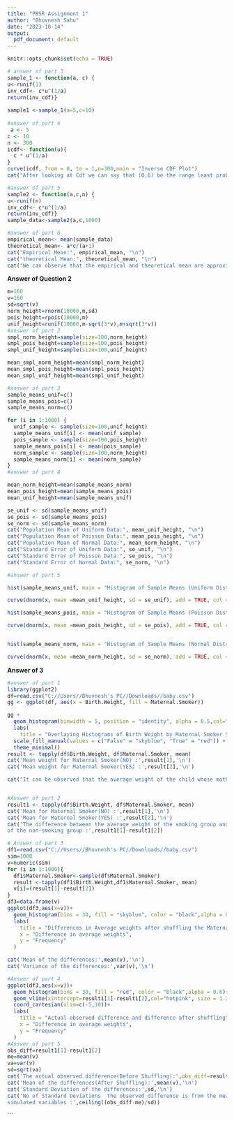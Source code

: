 ---
title: "PBSR Assignment 1"
author: "Bhuvnesh Sahu"
date: "2023-10-14"
output:
  pdf_document: default
---

```{r setup, include=FALSE}
knitr::opts_chunk$set(echo = TRUE)
```
```{r fig.height=3.8}
# answer of part 3
sample_1 <- function(a, c) {
u<-runif(1)
inv_cdf<- c*u^(1/a)
return(inv_cdf)}
 
sample1 <-sample_1(a=5,c=10)
 
#answer of part 4
 a <- 5
c <- 10
n <- 300  
icdf<- function(u){
  c * u^(1/a)
}
curve(icdf, from = 0, to = 1,n=300,main = "Inverse CDF Plot")
cat("After looking at Cdf we can say that (0,6) be the range least probability being generated")

#answer of part 5
sample2 <- function(a,c,n) {
u<-runif(n)
inv_cdf<- c*u^(1/a)
return(inv_cdf)}
sample_data<-sample2(a,c,1000)

#answer of part 6
empirical_mean<- mean(sample_data)
theoretical_mean<- a*c/(a+1)
cat("Empirical Mean:", empirical_mean, "\n")
cat("theoretical Mean:", theoretical_mean, "\n")
cat("We can observe that the empirical and theoretical mean are approximately equal")
```

**Answer of Question 2**
```{r}
m=160
v=160
sd=sqrt(v)
norm_height=rnorm(10000,m,sd)
pois_height=rpois(10000,m)
unif_height=runif(10000,m-sqrt(3*v),m+sqrt(3*v))
#answer of part 2
smpl_norm_height=sample(size=100,norm_height)
smpl_pois_height=sample(size=100,pois_height)
smpl_unif_height=sample(size=100,unif_height)

mean_smpl_norm_height=mean(smpl_norm_height)
mean_smpl_pois_height=mean(smpl_pois_height)
mean_smpl_unif_height=mean(smpl_unif_height)

#answer of part 3
sample_means_unif=c()
sample_means_pois=c()
sample_means_norm=c()

for (i in 1:1000) {
  unif_sample <- sample(size=100,unif_height)
  sample_means_unif[i] <- mean(unif_sample)
  pois_sample <- sample(size=100,pois_height)
  sample_means_pois[i] <- mean(pois_sample)
  norm_sample <- sample(size=100,norm_height)
  sample_means_norm[i] <- mean(norm_sample)
}
#answer of part 4

mean_norm_height=mean(sample_means_norm)
mean_pois_height=mean(sample_means_pois)
mean_unif_height=mean(sample_means_unif)

se_unif <- sd(sample_means_unif)
se_pois <- sd(sample_means_pois)
se_norm <- sd(sample_means_norm)
cat("Population Mean of Uniform Data:", mean_unif_height, "\n")
cat("Population Mean of Poisson Data:", mean_pois_height, "\n")
cat("Population Mean of Normal Data:", mean_norm_height, "\n")
cat("Standard Error of Uniform Data:", se_unif, "\n")
cat("Standard Error of Poisson Data:", se_pois, "\n")
cat("Standard Error of Normal Data:", se_norm, "\n")

#answer of part 5

hist(sample_means_unif, main = "Histogram of Sample Means (Uniform Distribution)", xlab = "Sample Mean Height", col = "grey",xlim = c(155,165),ylim = c(0,0.4), freq = FALSE)

curve(dnorm(x, mean =mean_unif_height, sd = se_unif), add = TRUE, col = "skyblue", lwd = 2)

hist(sample_means_pois, main = "Histogram of Sample Means (Poisson Distribution)", xlab = "Sample Mean Height", col = "grey",xlim = c(155,165),ylim = c(0,0.4), freq = FALSE)

curve(dnorm(x, mean =mean_pois_height, sd = se_pois), add = TRUE, col = "skyblue", lwd = 2)


hist(sample_means_norm, main = "Histogram of Sample Means (Normal Distribution)", xlab = "Sample Mean Height",xlim = c(155,165),ylim = c(0,0.4), col = "grey", freq = FALSE)

curve(dnorm(x, mean =mean_norm_height, sd = se_norm), add = TRUE, col = "skyblue", lwd = 2)


```
\newpage
**Answer of 3**
```{r}

#answer of part 1
library(ggplot2)
df=read.csv("C://Users//Bhuvnesh's PC//Downloads//baby.csv")
gg <- ggplot(df, aes(x = Birth.Weight, fill = Maternal.Smoker))

gg +
  geom_histogram(binwidth = 5, position = "identity", alpha = 0.5,col="black") +
  labs(
    title = "Overlaying Histograms of Birth Weight by Maternal Smoker Status",x = "Birth Weight",y = "Frequency",fill = "Maternal Smoker") +
  scale_fill_manual(values = c("False" = "skyblue", "True" = "red")) +
  theme_minimal()
result <- tapply(df$Birth.Weight, df$Maternal.Smoker, mean)
cat('Mean weight for Maternal Smoker(NO) :',result[1],'\n')
cat('Mean weight for Maternal Smoker(YES) :',result[2],'\n')

cat("It can be observed that the average weight of the child whose mother do not smoke is higher as compared to whose mother smoke, it can be assumed that smoking directly affects the health of child although there are many other factors responsible for child's health which are not covered in this dataset.")


#Answer of part 2
result1 <- tapply(df$Birth.Weight, df$Maternal.Smoker, mean)
cat('Mean for Maternal Smoker(NO) :',result[1],'\n')
cat('Mean for Maternal Smoker(YES) :',result[2],'\n')
cat('The difference between the average weight of the smoking group and the average weight
of the non-smoking group :',result1[1]-result1[2])

# Answer of part 3
df1=read.csv("C://Users//Bhuvnesh's PC//Downloads//baby.csv")
sim=1000
v=numeric(sim)
for (i in 1:1000){
  df1$Maternal.Smoker<-sample(df$Maternal.Smoker)
  result <-tapply(df1$Birth.Weight,df1$Maternal.Smoker, mean)
  v[i]=(result[1]-result[2])
}
df3=data.frame(v)
ggplot(df3,aes(x=v))+
  geom_histogram(bins = 30, fill = "skyblue", color = "black",alpha = 0.6)+
  labs(
    title = "Differences in Average weights after shuffling the Maternal Smoker Column",
    x = "Difference in average weights",
    y = "Frequency"
  )

cat('Mean of the differences:',mean(v),'\n')
cat('Variance of the differences:',var(v),'\n')

#Answer of part 4
ggplot(df3,aes(x=v))+
  geom_histogram(bins = 30, fill = "red", color = "black",alpha = 0.6)+
  geom_vline(xintercept=result1[1]-result1[2],col="hotpink", size = 1.2)+
  coord_cartesian(xlim=c(-5,10))+
  labs(
    title = "Actual observed difference and difference after shuffling",
    x = "Difference in average weights",
    y = "Frequency"
  )
#Answer of part 5
obs_diff=result1[1]-result1[2]
me=mean(v)
va=var(v)
sd=sqrt(va)
cat('The actual observed difference(Before Shuffling):',obs_diff=result1[1]-result1[2],'\n')
cat('Mean of the differences(After Shuffling):',mean(v),'\n')
cat('Standard Deviation of the differences:',sd,'\n')
cat('No of Standard Deviations  the observed difference is from the mean of the
simulated variables :',ceiling((obs_diff-me)/sd))
```

```




















